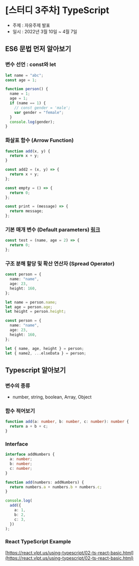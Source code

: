 # [스터디 3주차] TypeScript

- 주제 : 자유주제 발표
- 일시 : 2022년 3월 10일 ~ 4월 7일

## ES6 문법 먼저 알아보기

### 변수 선언 : const와 let

```ts showLineNumbers copy filename="Typescript"
let name = "abc";
const age = 1;

function person() {
  name = 1;
  age = 1;
  if (name == 1) {
    // const gender = 'male';
    var gender = "female";
  }
  console.log(gender);
}
```

### 화살표 함수 (Arrow Function)

```ts showLineNumbers copy filename="Typescript"
function add(x, y) {
  return x + y;
}

const add2 = (x, y) => {
  return x + y;
};

const empty = () => {
  return 0;
};

const print = (message) => {
  return message;
};
```

### 기본 매개 변수 (Default parameters) [링크](https://babeljs.io/)

```ts showLineNumbers copy filename="Typescript"
const test = (name, age = 2) => {
  return 0;
};
```

### 구조 분해 할당 및 확산 연산자 (Spread Operator)

```ts showLineNumbers copy filename="Typescript"
const person = {
  name: "name",
  age: 23,
  height: 160,
};

let name = person.name;
let age = person.age;
let height = person.height;
```

```ts showLineNumbers copy filename="Typescript"
const person = {
  name: "name",
  age: 23,
  height: 160,
};

let { name, age, height } = person;
let { name2, ...elseData } = person;
```

## Typescript 알아보기

### 변수의 종류

- number, string, boolean, Array, Object

### 함수 적어보기

```ts showLineNumbers copy filename="Typescript"
function add(a: number, b: number, c: number): number {
  return a + b + c;
}
```

### Interface

```ts showLineNumbers copy filename="Typescript"
interface addNumbers {
  a: number;
  b: number;
  c: number;
}

function add(numbers: addNumbers) {
  return numbers.a + numbers.b + numbers.c;
}
```

```ts showLineNumbers copy filename="Typescript"
console.log(
  add({
    a: 1,
    b: 2,
    c: 3,
  })
);
```

### React TypeScript Example

[https://react.vlpt.us/using-typescript/02-ts-react-basic.html](https://react.vlpt.us/using-typescript/02-ts-react-basic.html)
